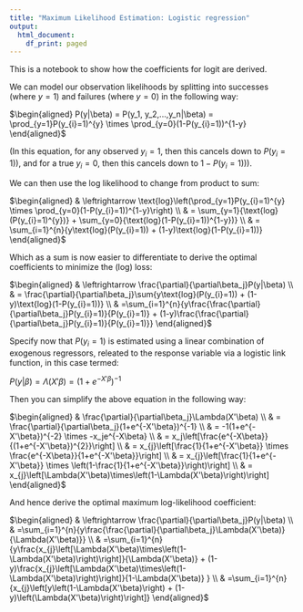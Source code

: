 ```yaml
---
title: "Maximum Likelihood Estimation: Logistic regression"
output:
  html_document:
    df_print: paged
---
```


This is a notebook to show how the coefficients for logit are derived.

We can model our observation likelihoods by splitting into successes (where $y=1$) and failures (where $y=0$) in the following way:

$\begin{aligned}
P(y|\beta) = P(y_1, y_2,...,y_n|\beta) = \prod_{y=1}P(y_{i}=1)^{y} \times \prod_{y=0}(1-P(y_{i}=1))^{1-y}
\end{aligned}$

(In this equation, for any observed $y_i=1$, then this cancels down to $P(y_{i}=1))$, and for a true $y_i=0$, then this cancels down to $1-P(y_{i}=1))$).

We can then use the log likelihood to change from product to sum:

$\begin{aligned}
& \leftrightarrow \text{log}\left(\prod_{y=1}P(y_{i}=1)^{y} \times \prod_{y=0}(1-P(y_{i}=1))^{1-y}\right) \\
& = \sum_{y=1}{\text{log}(P(y_{i}=1)^{y})} + \sum_{y=0}{\text{log}(1-P(y_{i}=1))^{1-y})} \\
& = \sum_{i=1}^{n}{y\text{log}(P(y_{i}=1)) + (1-y)\text{log}(1-P(y_{i}=1))}
\end{aligned}$

Which as a sum is now easier to differentiate to derive the optimal coefficients to minimize the (log) loss:

$\begin{aligned}
& \leftrightarrow \frac{\partial}{\partial\beta_j}P(y|\beta) \\
& = \frac{\partial}{\partial\beta_j}\sum{y\text{log}(P(y_{i}=1)) + (1-y)\text{log}(1-P(y_{i}=1))} \\
& =\sum_{i=1}^{n}{y\frac{\frac{\partial}{\partial\beta_j}P(y_{i}=1)}{P(y_{i}=1)} + (1-y)\frac{\frac{\partial}{\partial\beta_j}P(y_{i}=1)}{P(y_{i}=1)}}
\end{aligned}$

Specify now that $P(y_{i}=1)$ is estimated using a linear combination of exogenous regressors, releated to the response variable via a logistic link function, in this case termed:

$P(y|\beta)=\Lambda(X'\beta)=(1+e^{-X'\beta})^{-1}$


Then you can simplify the above equation in the following way:

$\begin{aligned}
& \frac{\partial}{\partial\beta_j}\Lambda(X'\beta) \\
& = \frac{\partial}{\partial\beta_j}(1+e^{-X'\beta})^{-1} \\
& = -1(1+e^{-X'\beta})^{-2} \times -x_je^{-X\beta} \\
& = x_j\left[\frac{e^{-X\beta}}{(1+e^{-X'\beta})^{2}}\right] \\
& = x_{j}\left[\frac{1}{1+e^{-X'\beta}} \times \frac{e^{-X\beta}}{1+e^{-X'\beta}}\right] \\
& = x_{j}\left[\frac{1}{1+e^{-X'\beta}} \times \left(1-\frac{1}{1+e^{-X'\beta}}\right)\right] \\
& = x_{j}\left[\Lambda(X'\beta)\times\left(1-\Lambda(X'\beta)\right)\right]
\end{aligned}$

And hence derive the optimal maximum log-likelihood coefficient:

$\begin{aligned}
& \leftrightarrow	\frac{\partial}{\partial\beta_j}P(y|\beta) \\
& =\sum_{i=1}^{n}{y\frac{\frac{\partial}{\partial\beta_j}\Lambda(X'\beta)}{\Lambda(X'\beta)}} \\
& =\sum_{i=1}^{n}{y\frac{x_{j}\left[\Lambda(X'\beta)\times\left(1-\Lambda(X'\beta)\right)\right]}{\Lambda(X'\beta)} + 
(1-y)\frac{x_{j}\left[\Lambda(X'\beta)\times\left(1-\Lambda(X'\beta)\right)\right]}{1-\Lambda(X'\beta)} 
} \\
& =\sum_{i=1}^{n}{x_{j}\left[y\left(1-\Lambda(X'\beta)\right) + (1-y)\left(\Lambda(X'\beta)\right)\right]}
\end{aligned}$


